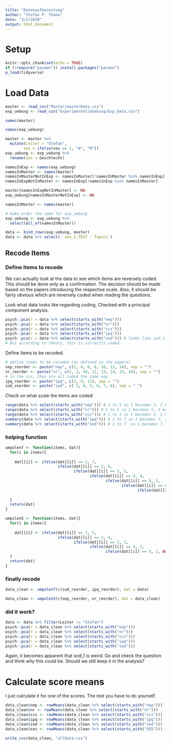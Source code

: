 ```yaml
---
title: "Datenaufbereitung"
author: "Stefan P. Thoma"
date: "3/2/2020"
output: html_document
---
```


# Setup

```r
knitr::opts_chunk$set(echo = TRUE)
if (!require("pacman")) install.packages("pacman")
p_load(tidyverse)
```

# Load Data

```r
master <- read_csv("Master/masterData.csv")
exp_uebung <- read_csv("ExperimentelleUebung/Exp_Data.csv")
```
```r
names(master)

names(exp_uebung)
```

```r

master <- master %>% 
  mutate(Leiter = "Stefan",
        sex = ifelse(sex == 1, "W", "M"))
exp_uebung <- exp_uebung %>% 
  rename(sex = Geschlecht)

namesInExp <- names(exp_uebung)
namesInMaster <- names(master)
namesInMasterNotInExp <- namesInMaster[!namesInMaster %in% namesInExp]
namesInExpNotInMaster <- namesInExp[!namesInExp %in% namesInMaster]

master[namesInExpNotInMaster] <- NA
exp_uebung[namesInMasterNotInExp] <- NA

namesInMaster <- names(master)

# make order the same for exp_uebung
exp_uebung <- exp_uebung %>%
  select(all_of(namesInMaster))
```

```r
data <- bind_rows(exp_uebung, master)
data <- data %>% select(-`sex_3_TEXT - Topics`)
```

## Recode Items
### Define Items to recode

We can actually look at the data to see which items are reversely coded.
This should be done only as a confirmation. 
The decision should be made based on the papers introducing the respective scale.
Also, it should be fairly obvious which are reversely coded when reading the questions.

Look what data looks like regarding coding.
Checked with a principal component analysis.
```r
psych::pca(r = data %>% select(starts_with("nep")))
psych::pca(r = data %>% select(starts_with("nr")))
psych::pca(r = data %>% select(starts_with("ccs")))
psych::pca(r = data %>% select(starts_with("ipq")))
psych::pca(r = data %>% select(starts_with("sod"))) # looks like sod_1 is kinda different! 
# But according to theory, this is correctly coded. 
```
Define Items to be recoded.
```r
# define items to be recoded (as defined in the papers)
nep_reorder <- paste("nep", c(2, 4, 6, 8, 10, 12, 14), sep = "")
nr_reorder <- paste("nr", c(2, 3, 10, 11, 13, 14, 15, 18), sep = "")
# in the ccs, they are all coded the same way. 
ipq_reorder <- paste("ipq", c(3, 9, 11), sep = "") 
sod_reorder <- paste("sod", c( 2, 4, 5, 6, 7, 8), sep = "_")
```

Check on what scale the items are coded:
```r
range(data %>% select(starts_with("nep"))) # 1 to 5 so 1 becomes 5, 2 becomes 4, etc...
range(data %>% select(starts_with("nr"))) # 1 to 5 so 1 becomes 5, 2 becomes 4, etc...
range(data %>% select(starts_with("ccs"))) # 1 to 5 so 1 becomes 5, 2 becomes 4, etc...
summary(data %>% select(starts_with("ipq"))) # 1 to 7 so 1 becomes 7, 2 becomes 6, etc...
summary(data %>% select(starts_with("sod"))) # 1 to 7  so 1 becomes 7, 2 becomes 6, etc...
```

### helping function
```r
umpolen7 <- function(items, dat){
  for(i in items){
    
    dat[[i]] <- ifelse(dat[[i]] == 1, 7, 
                       ifelse(dat[[i]] == 2, 6, 
                              ifelse(dat[[i]] == 3, 5, 
                                     ifelse(dat[[i]] == 4, 4, 
                                            ifelse(dat[[i]] == 5, 3, 
                                                   ifelse(dat[[i]] == 6, 2, 
                                                          ifelse(dat[[i]] == 7, 1, NA)))))))
    
  }
  return(dat)
}

umpolen5 <- function(items, dat){
  for(i in items){
    
    dat[[i]] <- ifelse(dat[[i]] == 1, 5, 
                       ifelse(dat[[i]] == 2, 4, 
                              ifelse(dat[[i]] == 3, 3, 
                                     ifelse(dat[[i]] == 4, 2, 
                                            ifelse(dat[[i]] == 5, 1, NA)))))
  }
  return(dat)
}


```
### finally recode
```r
data_clean <- umpolen7(c(sod_reorder, ipq_reorder), dat = data)

data_clean <- umpolen5(c(nep_reorder, nr_reorder), dat = data_clean)
```
### did it work?
```r
data <- data %>% filter(Leiter != "Stefan") 
psych::pca(r = data_clean %>% select(starts_with("nep")))
psych::pca(r = data_clean %>% select(starts_with("nr")))
psych::pca(r = data_clean %>% select(starts_with("ccs")))
psych::pca(r = data_clean %>% select(starts_with("ipq")))
psych::pca(r = data_clean %>% select(starts_with("sod")))
```
Again,  it becomes apparent that sod_1 is weird. Go and check the question and think why this could be. 
Should we still keep it in the analysis?

# Calculate score means
I just calculate it for one of the scores. The rest you have to do yourself. 

```r
data_clean$nep <- rowMeans(data_clean %>% select(starts_with("nep")))
data_clean$nr <- rowMeans(data_clean %>% select(starts_with("nr")))
data_clean$ccs <- rowMeans(data_clean %>% select(starts_with("ccs")))
data_clean$ipq <- rowMeans(data_clean %>% select(starts_with("ipq")))
data_clean$sod <- rowMeans(data_clean %>% select(starts_with("sod")))
data_clean$ses <- rowMeans(data_clean %>% select(starts_with("SES")))
```

```r
write_csv(data_clean, "allData.csv")
```



